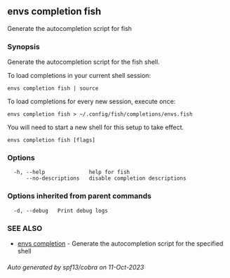 ## envs completion fish

Generate the autocompletion script for fish

### Synopsis

Generate the autocompletion script for the fish shell.

To load completions in your current shell session:

	envs completion fish | source

To load completions for every new session, execute once:

	envs completion fish > ~/.config/fish/completions/envs.fish

You will need to start a new shell for this setup to take effect.


```
envs completion fish [flags]
```

### Options

```
  -h, --help              help for fish
      --no-descriptions   disable completion descriptions
```

### Options inherited from parent commands

```
  -d, --debug   Print debug logs
```

### SEE ALSO

* [envs completion](envs_completion.md)	 - Generate the autocompletion script for the specified shell

###### Auto generated by spf13/cobra on 11-Oct-2023
